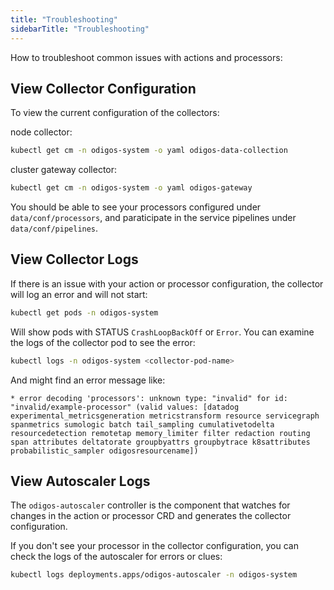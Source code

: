 ```yaml
---
title: "Troubleshooting"
sidebarTitle: "Troubleshooting"
---
```


How to troubleshoot common issues with actions and processors:

## View Collector Configuration

To view the current configuration of the collectors:

node collector:

```bash
kubectl get cm -n odigos-system -o yaml odigos-data-collection
```

cluster gateway collector:

```bash
kubectl get cm -n odigos-system -o yaml odigos-gateway
```

You should be able to see your processors configured under `data/conf/processors`, and paraticipate in the service pipelines under `data/conf/pipelines`.

## View Collector Logs

If there is an issue with your action or processor configuration, the collector will log an error and will not start:

```sh
kubectl get pods -n odigos-system
```

Will show pods with STATUS `CrashLoopBackOff` or `Error`. You can examine the logs of the collector pod to see the error:

```sh
kubectl logs -n odigos-system <collector-pod-name>
```

And might find an error message like:

```
* error decoding 'processors': unknown type: "invalid" for id: "invalid/example-processor" (valid values: [datadog experimental_metricsgeneration metricstransform resource servicegraph spanmetrics sumologic batch tail_sampling cumulativetodelta resourcedetection remotetap memory_limiter filter redaction routing span attributes deltatorate groupbyattrs groupbytrace k8sattributes probabilistic_sampler odigosresourcename])
```

## View Autoscaler Logs

The `odigos-autoscaler` controller is the component that watches for changes in the action or processor CRD and generates the collector configuration.

If you don't see your processor in the collector configuration, you can check the logs of the autoscaler for errors or clues:

```sh
kubectl logs deployments.apps/odigos-autoscaler -n odigos-system
```
